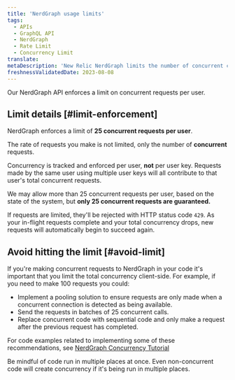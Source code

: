 ```yaml
---
title: 'NerdGraph usage limits'
tags:
  - APIs
  - GraphQL API
  - NerdGraph
  - Rate Limit
  - Concurrency Limit
translate:
metaDescription: 'New Relic NerdGraph limits the number of concurrent connections users make.'
freshnessValidatedDate: 2023-08-08
---
```


Our NerdGraph API enforces a limit on concurrent requests per user. 

## Limit details [#limit-enforcement]

NerdGraph enforces a limit of <DoNotTranslate>**25 concurrent requests per user**</DoNotTranslate>.

The rate of requests you make is not limited, only the number of <DoNotTranslate>**concurrent**</DoNotTranslate> requests.

Concurrency is tracked and enforced per user, **not** per user key. Requests made by the same user using multiple user keys will all contribute to that user's total concurrent requests. 

We may allow more than 25 concurrent requests per user, based on the state of the system, but <DoNotTranslate>**only 25 concurrent requests are guaranteed.**</DoNotTranslate>

If requests are limited, they'll be rejected with HTTP status code `429`. As your in-flight requests complete and your total concurrency drops, new requests will automatically begin to succeed again.

## Avoid hitting the limit [#avoid-limit]

If you're making concurrent requests to NerdGraph in your code it's important that you limit the total concurrency client-side. For example, if you need to make 100 requests you could:

 * Implement a pooling solution to ensure requests are only made when a concurrent connection is detected as being available.
 * Send the requests in batches of 25 concurrent calls.
 * Replace concurrent code with sequential code and only make a request after the previous request has completed.

For code examples related to implementing some of these recommendations, see [NerdGraph Concurrency Tutorial](/docs/apis/nerdgraph/examples/nerdgraph-concurrency-tutorial)

Be mindful of code run in multiple places at once. Even non-concurrent code will create concurrency if it's being run in multiple places.

